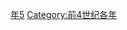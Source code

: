 {{Catnav|頁面分類|历史|歷史時代|年|前4世纪各年}}

{{catmore}}
{{Commons category|375 BC}}

[[Category:前370年代|年5]]
[[Category:前4世纪各年|Category:前4世纪各年]]